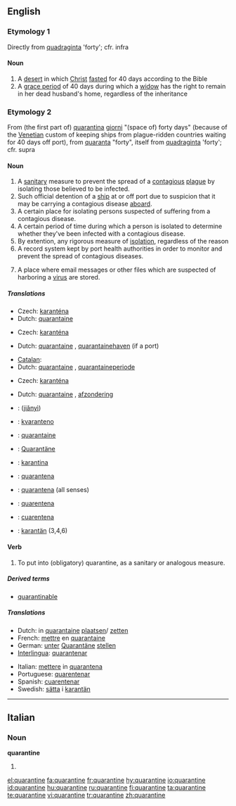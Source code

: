 ==English==
{{wikipedia}}
===Etymology 1===
Directly from {{etyl|la}} [[quadraginta]] 'forty'; cfr. infra

====Noun====
{{en-noun}}

# A [[desert]] in which [[Christ]] [[fast]]ed for 40 days according to the Bible
# A [[grace period]] of 40 days during which a [[widow]] has the right to remain in her dead husband's home, regardless of the inheritance

===Etymology 2===
From (the first part of) {{etyl|it}} [[quarantina]] [[giorni]] "(space of) forty days" (because of the [[Venetian]] custom of keeping ships from plague-ridden countries waiting for 40 days off port), from [[quaranta]] "forty", itself from {{etyl|la}} [[quadraginta]] 'forty'; cfr. supra

====Noun====
{{en-noun}}

# A [[sanitary]] measure to prevent the spread of a [[contagious]] [[plague]] by isolating those believed to be infected.
# Such official detention of a [[ship]] at or off port due to suspicion that it may be carrying a contagious disease [[aboard]].
# A certain place for isolating persons suspected of suffering from a contagious disease.
# A certain period of time during which a person is isolated to determine whether they've been infected with a contagious disease.
# By extention, any rigorous measure of [[isolation]], regardless of the reason
# A record system kept by port health authorities in order to monitor and prevent the spread of contagious diseases.
# {{computing}} A place where email messages or other files which are suspected of harboring a [[virus]] are stored.

=====Translations=====
{{trans-top|sanitary measure isolating infected people}}
* Czech: [[karanténa]] {{f}}
* Dutch: [[quarantaine]] {{f}}
{{trans-mid}}
{{trans-bottom}}

{{trans-top|place for isolating persons}}
* Czech: [[karanténa]] {{f}}
{{trans-mid}}
* Dutch: [[quarantaine]] {{f}}, [[quarantainehaven]] (if a port)
{{trans-bottom}}

{{trans-top|period of isolation}}
* [[Catalan]]: {{t|ca|quarantena|f}}
* Dutch: [[quarantaine]] {{f}}, [[quarantaineperiode]] {{f}}
{{trans-mid}}
* Czech: [[karanténa]] {{f}}
{{trans-bottom}}

{{trans-top|any rigorous measure of isolation}}
* Dutch: [[quarantaine]] {{f}}, [[afzondering]] {{f}}
{{trans-bottom}}

{{trans-top|storage place for virus-suspected files}}
{{checktrans-top}}

* {{ttbc|Mandarin}}: {{zh-ts|檢疫|检疫}} ([[jiǎnyì]])
* {{ttbc|Esperanto}}: [[kvaranteno]]
* {{ttbc|French}}: [[quarantaine]] {{f}}
* {{ttbc|German}}: [[Quarantäne]] {{f}}
* {{ttbc|Indonesian}}: [[karantina]]
{{trans-mid}}
* {{ttbc|Interlingua}}: [[quarantena]]
* {{ttbc|Italian}}: [[quarantena#Italian|quarantena]] {{f}} (all senses)
* {{ttbc|Portuguese}}: [[quarentena]] {{f}}
* {{ttbc|Spanish}}: [[cuarentena]] {{f}}
* {{ttbc|Swedish}}: [[karantän]] {{c}} (3,4,6)
{{trans-bottom}}

====Verb====
{{en-verb|quarantin|ing}}

# To put into (obligatory) quarantine, as a sanitary or analogous measure.

=====Derived terms=====
* [[quarantinable]]

=====Translations=====
{{trans-top|to put in quarantine}}
* Dutch: in [[quarantaine]] [[plaatsen]]/ [[zetten]]
* French: [[mettre]] en [[quarantaine]]
* German: [[unter]] [[Quarantäne]] [[stellen]]
* [[Interlingua]]: [[quarantenar]]
{{trans-mid}}
* Italian: [[mettere]] in [[quarantena]]
* Portuguese: [[quarentenar]]
* Spanish: [[cuarentenar]]
* Swedish: [[sätta]] i [[karantän]]
{{trans-bottom}}

----

==Italian==

===Noun===
'''quarantine''' {{f}}

# {{plural of|[[quarantina]]|lang=Italian}}

[[el:quarantine]]
[[fa:quarantine]]
[[fr:quarantine]]
[[hy:quarantine]]
[[io:quarantine]]
[[id:quarantine]]
[[hu:quarantine]]
[[ru:quarantine]]
[[fi:quarantine]]
[[ta:quarantine]]
[[te:quarantine]]
[[vi:quarantine]]
[[tr:quarantine]]
[[zh:quarantine]]
